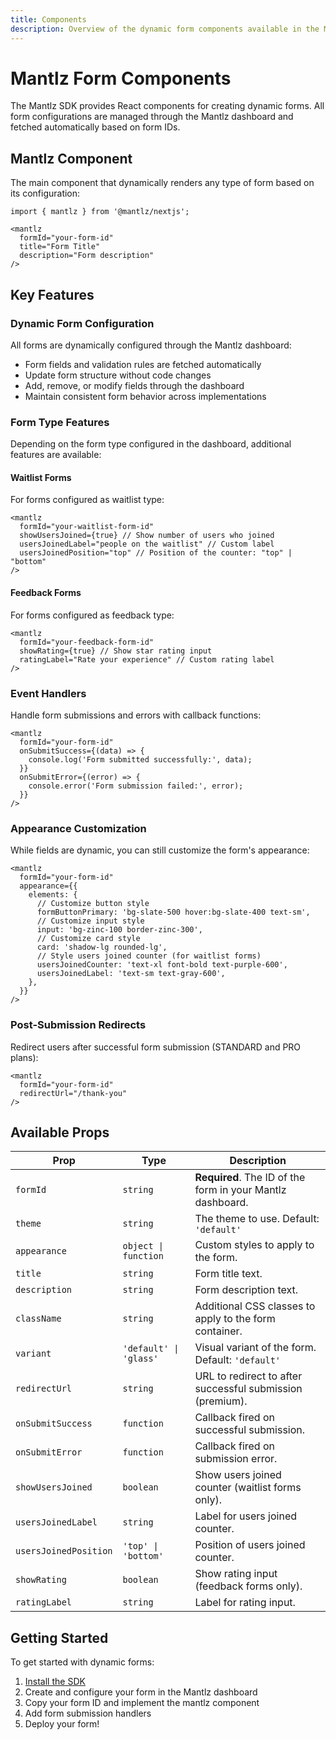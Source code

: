 ```yaml
---
title: Components
description: Overview of the dynamic form components available in the Mantlz SDK
---
```


# Mantlz Form Components

The Mantlz SDK provides React components for creating dynamic forms. All form configurations are managed through the Mantlz dashboard and fetched automatically based on form IDs.

## Mantlz Component

The main component that dynamically renders any type of form based on its configuration:

```tsx
import { mantlz } from '@mantlz/nextjs';

<mantlz 
  formId="your-form-id"
  title="Form Title"
  description="Form description"
/>
```

## Key Features

### Dynamic Form Configuration

All forms are dynamically configured through the Mantlz dashboard:
- Form fields and validation rules are fetched automatically
- Update form structure without code changes
- Add, remove, or modify fields through the dashboard
- Maintain consistent form behavior across implementations

### Form Type Features

Depending on the form type configured in the dashboard, additional features are available:

#### Waitlist Forms
For forms configured as waitlist type:
```tsx
<mantlz
  formId="your-waitlist-form-id"
  showUsersJoined={true} // Show number of users who joined
  usersJoinedLabel="people on the waitlist" // Custom label
  usersJoinedPosition="top" // Position of the counter: "top" | "bottom"
/>
```

#### Feedback Forms
For forms configured as feedback type:
```tsx
<mantlz
  formId="your-feedback-form-id"
  showRating={true} // Show star rating input
  ratingLabel="Rate your experience" // Custom rating label
/>
```

### Event Handlers

Handle form submissions and errors with callback functions:

```tsx
<mantlz
  formId="your-form-id"
  onSubmitSuccess={(data) => {
    console.log('Form submitted successfully:', data);
  }}
  onSubmitError={(error) => {
    console.error('Form submission failed:', error);
  }}
/>
```

### Appearance Customization

While fields are dynamic, you can still customize the form's appearance:

```tsx
<mantlz
  formId="your-form-id"
  appearance={{
    elements: {
      // Customize button style
      formButtonPrimary: 'bg-slate-500 hover:bg-slate-400 text-sm',
      // Customize input style
      input: 'bg-zinc-100 border-zinc-300',
      // Customize card style
      card: 'shadow-lg rounded-lg',
      // Style users joined counter (for waitlist forms)
      usersJoinedCounter: 'text-xl font-bold text-purple-600',
      usersJoinedLabel: 'text-sm text-gray-600',
    },
  }}
/>
```

### Post-Submission Redirects

Redirect users after successful form submission (STANDARD and PRO plans):

```tsx
<mantlz
  formId="your-form-id"
  redirectUrl="/thank-you"
/>
```

## Available Props

| Prop | Type | Description |
|------|------|-------------|
| `formId` | `string` | **Required**. The ID of the form in your Mantlz dashboard. |
| `theme` | `string` | The theme to use. Default: `'default'` |
| `appearance` | `object \| function` | Custom styles to apply to the form. |
| `title` | `string` | Form title text. |
| `description` | `string` | Form description text. |
| `className` | `string` | Additional CSS classes to apply to the form container. |
| `variant` | `'default' \| 'glass'` | Visual variant of the form. Default: `'default'` |
| `redirectUrl` | `string` | URL to redirect to after successful submission (premium). |
| `onSubmitSuccess` | `function` | Callback fired on successful submission. |
| `onSubmitError` | `function` | Callback fired on submission error. |
| `showUsersJoined` | `boolean` | Show users joined counter (waitlist forms only). |
| `usersJoinedLabel` | `string` | Label for users joined counter. |
| `usersJoinedPosition` | `'top' \| 'bottom'` | Position of users joined counter. |
| `showRating` | `boolean` | Show rating input (feedback forms only). |
| `ratingLabel` | `string` | Label for rating input. |

## Getting Started

To get started with dynamic forms:

1. [Install the SDK](/docs/getting-started/installation)
2. Create and configure your form in the Mantlz dashboard
3. Copy your form ID and implement the mantlz component
4. Add form submission handlers
5. Deploy your form! 
